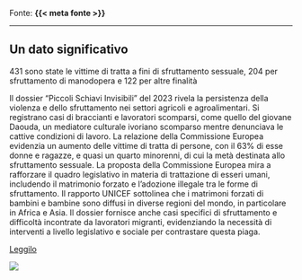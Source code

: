 :::{.fonte}
Fonte: **{{< meta fonte >}}**
:::

---

::: {.callout-tip}
## Un dato significativo
431 sono state le vittime di tratta a fini di sfruttamento sessuale, 204 per sfruttamento di manodopera e 122 per altre finalità
:::

:::{.descrizione}
Il dossier "Piccoli Schiavi Invisibili" del 2023 rivela la persistenza della violenza e dello sfruttamento nei settori agricoli e agroalimentari. Si registrano casi di braccianti e lavoratori scomparsi, come quello del giovane Daouda, un mediatore culturale ivoriano scomparso mentre denunciava le cattive condizioni di lavoro. La relazione della Commissione Europea evidenzia un aumento delle vittime di tratta di persone, con il 63% di esse donne e ragazze, e quasi un quarto minorenni, di cui la metà destinata allo sfruttamento sessuale. La proposta della Commissione Europea mira a rafforzare il quadro legislativo in materia di trattazione di esseri umani, includendo il matrimonio forzato e l'adozione illegale tra le forme di sfruttamento. Il rapporto UNICEF sottolinea che i matrimoni forzati di bambini e bambine sono diffusi in diverse regioni del mondo, in particolare in Africa e Asia. Il dossier fornisce anche casi specifici di sfruttamento e difficoltà incontrate da lavoratori migranti, evidenziando la necessità di interventi a livello legislativo e sociale per contrastare questa piaga.
:::

[Leggilo](https://s3.savethechildren.it/public/files/uploads/pubblicazioni/piccoli-schiavi-invisibili-2023_0.pdf){.btn-action-primary .btn-action .btn .btn-success .btn-lg}

[![]({{< meta image >}})](https://s3.savethechildren.it/public/files/uploads/pubblicazioni/piccoli-schiavi-invisibili-2023_0.pdf)

